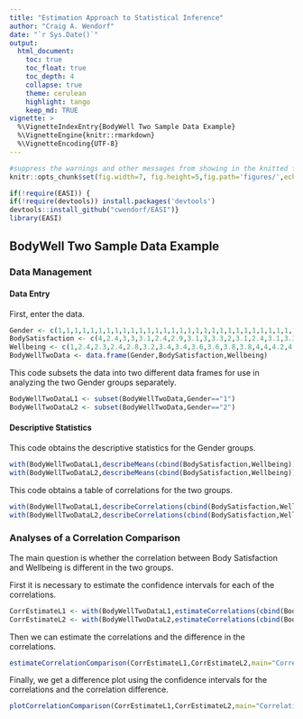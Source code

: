 ```yaml
---
title: "Estimation Approach to Statistical Inference"
author: "Craig A. Wendorf"
date: "`r Sys.Date()`"
output:
  html_document:
    toc: true
    toc_float: true
    toc_depth: 4
    collapse: true
    theme: cerulean
    highlight: tango
    keep_md: TRUE
vignette: >
  %\VignetteIndexEntry{BodyWell Two Sample Data Example}
  %\VignetteEngine{knitr::rmarkdown}
  %\VignetteEncoding{UTF-8}
---
```


```r
#suppress the warnings and other messages from showing in the knitted file.
knitr::opts_chunk$set(fig.width=7, fig.height=5,fig.path='figures/',echo=TRUE,warning=FALSE,message=FALSE)
```

```r
if(!require(EASI)) {
if(!require(devtools)) install.packages('devtools')
devtools::install_github("cwendorf/EASI")}
library(EASI)
```

## BodyWell Two Sample Data Example

### Data Management

#### Data Entry

First, enter the data.
```r
Gender <- c(1,1,1,1,1,1,1,1,1,1,1,1,1,1,1,1,1,1,1,1,1,1,1,1,1,1,1,1,1,1,1,1,1,1,1,1,1,1,1,1,1,1,1,1,1,1,1,1,1,1,1,1,1,1,1,1,1,1,1,2,2,2,2,2,2,2,2,2,2,2,2,2,2,2,2,2,2,2,2,2,2,2,2,2,2,2,2,2,2,2,2,2,2,2,2,2,2,2,2,2,2,2,2,2,2,2)
BodySatisfaction <- c(4,2.4,3,3,3.1,2.4,2.9,3.1,3,3.3,2,3.1,2.4,3.1,3.3,3.4,3.3,3.6,2.7,3.3,3.6,2.3,3.7,4,2.7,3.1,3.3,3.4,4.4,3.3,3.3,4,4.1,3.3,3.6,3.9,4,5,3,3,3.3,3.9,3.9,4.7,5,2.6,2.9,3.4,3.4,3.9,4.3,2.6,3.1,3.4,3.7,4,4.1,4,5,4,2.4,3.7,3,3.6,2.9,2.7,3.3,4.3,3.1,4.3,4.4,4,3.3,3.7,2.9,3.4,3.6,4.7,4.1,3,4.1,3.7,4.1,4,3.1,3.7,3.3,4.4,4.3,4,4,4,3.4,4.9,3.7,3.3,3.9,4.6,4,3.9,4.7,4.3,4.4,4.4,4.6,4.3)
Wellbeing <- c(1,2.4,2.3,2.4,2.8,3.2,3.4,3.4,3.6,3.6,3.8,3.8,4,4,4.2,4.2,4.4,4.4,4.6,4.6,4.6,4.8,4.8,4.8,5,5,5,5,5,5.2,5.3,5.2,5.2,5.6,5.6,5.6,5.6,5.6,5.8,5.7,5.8,5.8,5.9,5.8,5.8,6,6,6,6.1,6,6,6.2,6.2,6.2,6.4,6.4,6.4,6.6,7,2.8,3,3.2,3.2,3.4,3.4,3.8,4.2,4.4,4.4,4.6,4.6,4.6,4.8,4.8,4.8,5,5,5.2,5.2,5.4,5.6,5.6,5.5,5.6,5.6,5.7,5.6,5.6,5.6,5.8,5.8,6,6,6,6,6,6,6,6.1,6.2,6.2,6.2,6.2,6.4,6.6,7)
BodyWellTwoData <- data.frame(Gender,BodySatisfaction,Wellbeing)
```

This code subsets the data into two different data frames for use in analyzing the two Gender groups separately.
```r
BodyWellTwoDataL1 <- subset(BodyWellTwoData,Gender=="1")
BodyWellTwoDataL2 <- subset(BodyWellTwoData,Gender=="2")
```

#### Descriptive Statistics

This code obtains the descriptive statistics for the Gender groups.
```r
with(BodyWellTwoDataL1,describeMeans(cbind(BodySatisfaction,Wellbeing)))
with(BodyWellTwoDataL2,describeMeans(cbind(BodySatisfaction,Wellbeing)))
```

This code obtains a table of correlations for the two groups.
```r
with(BodyWellTwoDataL1,describeCorrelations(cbind(BodySatisfaction,Wellbeing)))
with(BodyWellTwoDataL2,describeCorrelations(cbind(BodySatisfaction,Wellbeing)))
```

### Analyses of a Correlation Comparison

The main question is whether the correlation between Body Satisfaction and Wellbeing is different in the two groups.

First it is necessary to estimate the confidence intervals for each of the correlations.
```r
CorrEstimateL1 <- with(BodyWellTwoDataL1,estimateCorrelations(cbind(BodySatisfaction,Wellbeing)))
CorrEstimateL2 <- with(BodyWellTwoDataL2,estimateCorrelations(cbind(BodySatisfaction,Wellbeing)))
```

Then we can estimate the correlations and the difference in the correlations.
```r
estimateCorrelationComparison(CorrEstimateL1,CorrEstimateL2,main="Correlations for the Gender Groups",labels=c("Females","Males"))
```

Finally, we get a difference plot using the confidence intervals for the correlations and the correlation difference.
```r
plotCorrelationComparison(CorrEstimateL1,CorrEstimateL2,main="Correlations for the Gender Groups",labels=c("Females","Males"),ylim=c(-1,1))
```
